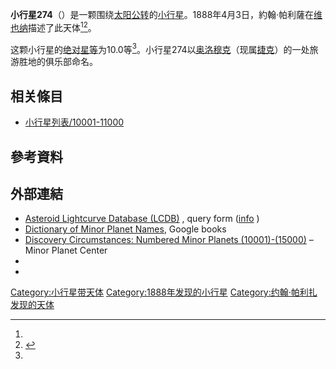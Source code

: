 {{Infobox planet
 | minorplanet     = yes
 | name            = 274 Philagoria
 | background      = #D6D6D6
 | image = 
 | image_size      = 
 | caption         =
 | discovery_ref   =  <ref name="MPC-object" />
 | discoverer      = [[約翰·帕利薩|約翰·帕利薩]]
 | discovery_site  = [[维也纳|维也纳]]
 | discovered      = 1888年4月3日
 | mpc_name        = 274 Philagoria
 | alt_names       = 274 Philagoria
 | pronounced      = 
 | named_after     = <ref name="MPC-object" />
 | mp_category     = [[主帶小行星|主帶小行星]] <ref name="MPC-object" /><ref name="jpldata" />
 | orbit_ref       = <ref name="a">[http://ssd.jpl.nasa.gov/sbdb.cgi?sstr=274 274] {{Wayback|url=http://ssd.jpl.nasa.gov/sbdb.cgi?sstr=274 |date=20201126041820 }}，小行星數據庫瀏覽器（JPL Small-Body Database Browser）－[[美国国家航空航天局|美国国家航空航天局]]喷气推进实验室</ref>
 | epoch           = 2018-03-23.0（[[儒略日|JD]] 2458200.5）
 | uncertainty     = 0
 | observation_arc = 
 | aphelion = {{convert|3.409|AU|km|3|abbr=on|lk=out}}
 | perihelion      = {{convert|2.6805123|AU|km|3|abbr=on}}
 | semimajor       = 3.0449496
 | eccentricity    = 0.1196858
 | period          = 5.31[[儒略年|yr]]
 | mean_anomaly    = 156.63092[[度|°]]
 | mean_motion     = {{Deg2DMS|0.18549560|sup=ms}} / day
 | inclination     = 3.67731
 | asc_node        = 92.79925°
 | arg_peri        = 119.61847
 | mean_diameter   = 
 | rotation        = 
 | albedo          =
 | spectral_type   =
 | abs_magnitude   = 10.0<ref name="jpldata" />
}}
'''小行星274'''（{{lang-en|274 Philagoria}}）是一颗围绕[[太阳|太阳]][[公转|公转]]的[[小行星|小行星]]。1888年4月3日，約翰·帕利薩在[[维也纳|维也纳]]描述了此天体<ref name="a" /><ref>{{cite news|title=小行星列表|url=http://cfa-www.harvard.edu/iau/lists/NumberedMPs.txt|accessdate=2018-10-19|newspaper=哈佛大学|archive-date=2008-05-17|archive-url=https://web.archive.org/web/20080517010638/http://cfa-www.harvard.edu/iau/lists/NumberedMPs.txt|dead-url=no}}</ref>。

这颗小行星的[[绝对星等|绝对星等]]为10.0等<ref name="a" />。小行星274以[[奥洛穆克|奥洛穆克]]（现属[[捷克|捷克]]）的一处旅游胜地的俱乐部命名。


== 相关條目 ==
*[[小行星列表/10001-11000|小行星列表/10001-11000]]

== 參考資料 ==
{{reflist|refs=

<ref name="jpldata">{{cite web
 |type         = 2018-01-26 last obs.
 |title        = JPL Small-Body Database Browser:274 Philagoria-274 Philagoria
 |url          = https://ssd.jpl.nasa.gov/sbdb.cgi?sstr=274
 |publisher    = [[Jet_Propulsion_Laboratory|Jet Propulsion Laboratory]]
 |accessdate   = 28 March 2018
 |archive-date = 2020-11-26
 |archive-url  = https://web.archive.org/web/20201126041820/https://ssd.jpl.nasa.gov/sbdb.cgi?sstr=274
 |dead-url     = no
}}</ref>

<ref name="MPC-object">{{cite web
  |title      = 274 Philagoria
  |work      = Minor Planet Center
  |url      = https://www.minorplanetcenter.net/db_search/show_object?object_id=274
  |accessdate      = 28 March 2018
  |archive-date      = 2016-03-04
  |archive-url      = https://web.archive.org/web/20160304101321/http://minorplanetcenter.net/db_search/show_object?object_id=274
  |dead-url      = no
  }}</ref>

}}

==  外部連結 ==
* [http://www.minorplanet.info/PHP/lcdbsummaryquery.php Asteroid Lightcurve Database (LCDB)] {{Wayback|url=http://www.minorplanet.info/PHP/lcdbsummaryquery.php |date=20171210173955 }}, query form ([http://www.minorplanet.info/lightcurvedatabase.html info] {{Wayback|url=http://www.minorplanet.info/lightcurvedatabase.html |date=20171216050541 }})
* [https://books.google.com/books?id=aeAg1X7afOoC&pg Dictionary of Minor Planet Names], Google books
* [http://www.minorplanetcenter.net/iau/lists/NumberedMPs010001.html Discovery Circumstances: Numbered Minor Planets (10001)-(15000)] {{Wayback|url=http://www.minorplanetcenter.net/iau/lists/NumberedMPs010001.html |date=20180612162317 }} – Minor Planet Center
* {{AstDys|274}}
* {{JPL small body}}

{{Minor Planet Number|[[小行星273|小行星273]]|[[小行星275|小行星275]]}}
{{小天体}}

[[Category:小行星带天体|Category:小行星带天体]]
[[Category:1888年发现的小行星|Category:1888年发现的小行星]]
[[Category:约翰·帕利扎发现的天体|Category:约翰·帕利扎发现的天体]]
